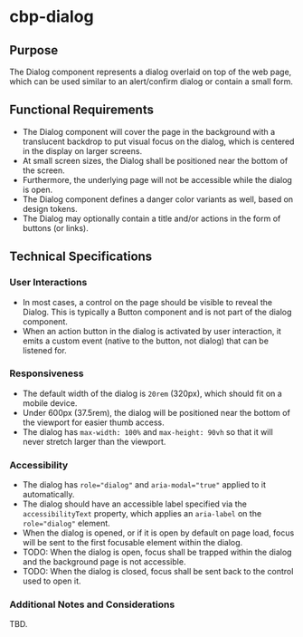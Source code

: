 
<Meta title="Components/Dialog/Specifications" />

# cbp-dialog

## Purpose

The Dialog component represents a dialog overlaid on top of the web page, which can be used similar to an alert/confirm dialog or contain a small form.

## Functional Requirements

* The Dialog component will cover the page in the background with a translucent backdrop to put visual focus on the dialog, which is centered in the display on larger screens.
* At small screen sizes, the Dialog shall be positioned near the bottom of the screen.
* Furthermore, the underlying page will not be accessible while the dialog is open.
* The Dialog component defines a danger color variants as well, based on design tokens.
* The Dialog may optionally contain a title and/or actions in the form of buttons (or links).

## Technical Specifications

### User Interactions

* In most cases, a control on the page should be visible to reveal the Dialog. This is typically a Button component and is not part of the dialog component.
* When an action button in the dialog is activated by user interaction, it emits a custom event (native to the button, not dialog) that can be listened for.

### Responsiveness

* The default width of the dialog is `20rem` (320px), which should fit on a mobile device.
* Under 600px (37.5rem), the dialog will be positioned near the bottom of the viewport for easier thumb access.
* The dialog has `max-width: 100%` and `max-height: 90vh` so that it will never stretch larger than the viewport.

### Accessibility

* The dialog has `role="dialog"` and `aria-modal="true"` applied to it automatically.
* The dialog should have an accessible label specified via the `accessibilityText` property, which applies an `aria-label` on the `role="dialog"` element.
* When the dialog is opened, or if it is open by default on page load, focus will be sent to the first focusable element within the dialog.
* TODO: When the dialog is open, focus shall be trapped within the dialog and the background page is not accessible.
* TODO: When the dialog is closed, focus shall be sent back to the control used to open it.

### Additional Notes and Considerations

TBD.